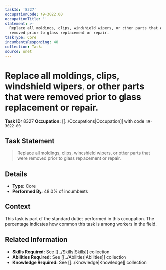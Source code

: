 ```yaml
---
taskId: '8327'
occupationCode: 49-3022.00
occupationTitle: ''
statement: >-
  Replace all moldings, clips, windshield wipers, or other parts that were
  removed prior to glass replacement or repair.
taskType: Core
incumbentsResponding: 48
collection: Tasks
source: onet
---
```

# Replace all moldings, clips, windshield wipers, or other parts that were removed prior to glass replacement or repair.

**Task ID:** 8327
**Occupation:** [[../Occupations|Occupation]] with code `49-3022.00`

## Task Statement

> Replace all moldings, clips, windshield wipers, or other parts that were removed prior to glass replacement or repair.

## Details

- **Type:** Core
- **Performed By:** 48.0% of incumbents

## Context

This task is part of the standard duties performed in this occupation. The percentage indicates how common this task is among workers in the field.

## Related Information

- **Skills Required:** See [[../Skills|Skills]] collection
- **Abilities Required:** See [[../Abilities|Abilities]] collection
- **Knowledge Required:** See [[../Knowledge|Knowledge]] collection
